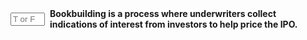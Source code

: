 ::: {.question-block}

<form onsubmit="event.preventDefault(); checkAnswerBox('q61','T')" style="display: flex; align-items: center; gap: 8px;">
<input type="text" id="q61" name="q61" maxlength="1" placeholder="T or F"
         style="width: 55px;" data-correct-answer="T" /> <label for="q61"><strong>Bookbuilding is a process where underwriters collect indications of interest from investors to help price the IPO.</strong></label>
</form>

<div id="feedback-q61" class="feedback" data-status="" style="display:none;">
The sentence is TRUE. By gauging demand from institutional investors at different price points, underwriters can determine an offering price that is likely to be well-received by the market.
</div>
:::
